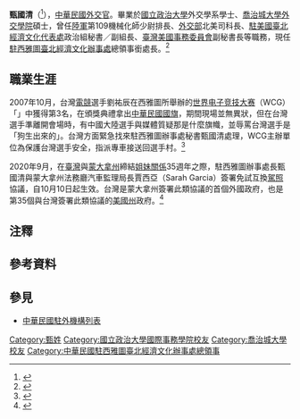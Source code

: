 {{NoteTA|1=zh-hans:台; zh-hant:臺;}}

{{Infobox officeholder
| name         = 甄國清<br>Daniel K.C. Chen
| sex          = 男
| Native place = 
| residence    = 
| image        = File:甄國清20200826.png
| office       = {{flagicon|ROC}} 中華民國駐西雅圖處長
| premierroc   = 
| term_start   = 2020年8月
| term_end     = 
| predecessor  = [[范國樞|范國樞]]<ref>{{Cite web |url = http://multilingual.mofa.gov.tw/web/web_UTF-8/almanac/almanac2018/%E4%B8%AD%E8%8F%AF%E6%B0%91%E5%9C%8B107%E5%B9%B4%E5%A4%96%E4%BA%A4%E5%B9%B4%E9%91%91.pdf |title = 《中華民國107年外交年鑑》〈附錄十 中華民國駐外代表機構名錄〉 |publisher = [[中華民國外交部|中華民國外交部]] |access-date = 2020-10-26 |archive-date = 2020-06-12 |archive-url = https://web.archive.org/web/20200612130648/http://multilingual.mofa.gov.tw/web/web_UTF-8/almanac/almanac2018/%E4%B8%AD%E8%8F%AF%E6%B0%91%E5%9C%8B107%E5%B9%B4%E5%A4%96%E4%BA%A4%E5%B9%B4%E9%91%91.pdf |dead-url = no }}</ref>
| successor    = 
| constituency5 = 
| nationality  = {{ROC}}
| birth_date   = 
| birth_place  = 
| death_date   = 
| death_place  = 
| party        = 
| 父母         = 
| children     = 1子1女<ref name="甄國清處長"/>
| spouse       = 已婚<ref name="甄國清處長"/>
| profession   = [[外交官|外交官]]
| alma_mater   = [[國立政治大學|國立政治大學]]、[[埃德蒙·A·沃尔什外事学院|喬治城大學外交學院]]
| past         =
*[[中華民國陸軍|陸軍]]第109機械化師少尉排長<br>{{Color|blue|（預官45期，1995年－1997年）}}
*[[中華民國外交部|外交部]]國際組織司科員<br>{{Color|blue|（2000年－2003年）}}
*[[駐西雅圖臺北經濟文化辦事處|駐西雅圖辦事處]]秘書<br>{{Color|blue|（2003年－2009年）}}
*{{Link-en|亞太安全研究中心|Asia-Pacific Center for Security Studies}}研究<br>{{Color|blue|（2009年）}}
*外交部北美司科長<br>{{Color|blue|（2009年－2012年）}}
*[[駐美國臺北經濟文化代表處|駐美國代表處]]政治組秘書、副組長<br>{{Color|blue|（2012年－2018年）}}
*[[臺灣美國事務委員會|臺灣美國事務委員會]]副秘書長<br>{{Color|blue|（借調外交部部長辦公室，2018年－2020年）}}
*駐西雅圖辦事處總領事銜處長<br>{{Color|blue|（2020年8月－）}}
| educate      =
*[[國立政治大學|國立政治大學]]外交學系學士<br>{{Color|blue|（1995年）}}
*國立政治大學外交研究所碩士肄業
*[[埃德蒙·A·沃尔什外事学院|喬治城大學外交學院]]碩士<br>{{Color|blue|（2000年）}}
| awards       = 
[[中華民國國防部|國防部]]優秀義務役軍官{{Color|blue|（1997年）}}<br>[[中華民國外交部|外交部]]模範公務員{{Color|blue|（2011年）}}
| website      = 
| footnotes    = 
}}

'''甄國清'''（{{lang-en|Daniel K.C. Chen}}<ref>{{Cite web |url = https://www.roc-taiwan.org/ussea_en/post/18.html |date = 2020-08-26 |title = Director General Daniel K.C. Chen |publisher = [[中華民國外交部|Ministry of Foreign Affairs, Republic of China (Taiwan)]]|deadurl= no |archiveurl = https://web.archive.org/web/20201026121604/https://www.roc-taiwan.org/ussea_en/post/18.html |archivedate = 2020-10-26}}</ref>{{bd|||catIdx=}}），[[:Category:中華民國外交官|中華民國外交官]]。畢業於[[國立政治大學|國立政治大學]]外交學系學士、[[埃德蒙·A·沃尔什外事学院|喬治城大學外交學院]]碩士，曾任[[中華民國陸軍|陸軍]]第109機械化師少尉排長、[[中華民國外交部|外交部]]北美司科長、[[駐美國臺北經濟文化代表處|駐美國臺北經濟文化代表處]]政治組秘書／副組長、[[臺灣美國事務委員會|臺灣美國事務委員會]]副秘書長等職務，現任[[駐西雅圖臺北經濟文化辦事處|駐西雅圖臺北經濟文化辦事處]]總領事銜處長。<ref name="甄國清處長">{{Cite web |url = https://www.roc-taiwan.org/ussea/post/19.html |date = 2020年10月6日 |title = 甄國清處長 |publisher = 中華民國駐外單位聯合網站 |deadurl= no |archiveurl = https://web.archive.org/web/20201026121359/https://www.roc-taiwan.org/ussea/post/19.html |archivedate = 2020年10月26日}}</ref>{{noteTag|name=2012年9月|2012年9月，中華民國外交部為統一駐外人員內部職稱，明定大使館、代表處設大使、公使，代表處對外仍稱代表、副代表；辦事處設總領事、副總領事，對外仍稱處長、副處長。<ref>{{Cite web |url = https://tw.news.yahoo.com/%E7%B5%B1-%E5%90%8D%E7%A8%B1-%E4%BB%A3%E8%A1%A8%E5%B0%8D%E5%85%A7%E7%A8%B1%E5%A4%A7%E4%BD%BF-133312149.html |author = 陳培煌 |date = 2012年8月31日 |title = 統一名稱 代表對內稱大使 |publisher = [[Yahoo!奇摩|Yahoo!奇摩]]引用[[中央通訊社|中央通訊社]] |access-date = 2020年10月26日 |archive-date = 2016年11月30日 |archive-url = https://web.archive.org/web/20161130185459/https://tw.news.yahoo.com/%E7%B5%B1-%E5%90%8D%E7%A8%B1-%E4%BB%A3%E8%A1%A8%E5%B0%8D%E5%85%A7%E7%A8%B1%E5%A4%A7%E4%BD%BF-133312149.html |dead-url = no }}</ref><br>代表處館長為特任或簡任第十三職等至第十四職等者任大使銜代表、簡任第十二職等至第十三職等者任公使銜代表；辦事處長為簡任第十二職等任總領事銜處長。<ref>{{Cite web |url = https://law.moj.gov.tw/LawClass/LawAll.aspx?PCode=E0000017 |date = 2018年6月13日 |title = 駐外機構組織通則 |publisher = 全國法規資料庫}}</ref>}}

==職業生涯==
2007年10月，台灣[[电子竞技|電競]]選手劉祐辰在西雅圖所舉辦的[[世界电子竞技大赛|世界电子竞技大赛]]（WCG）「{{Link-en|世界街頭賽車3|Project Gotham Racing 3}}」中獲得第3名，在頒獎典禮拿出[[中華民國國旗|中華民國國旗]]，期間現場並無異狀，但在台灣選手準離開會場時，有中國大陸選手與媒體質疑那是什麼旗幟，並辱罵台灣選手是「狗生出來的」。台灣方面緊急找來駐西雅圖辦事處秘書甄國清處理，WCG主辦單位為保護台灣選手安全，指派專車接送回選手村。<ref>{{Cite web |url = https://news.ltn.com.tw/news/focus/paper/159867 |author = 陳英傑 |date = 2007年10月9日 |title = 我選手展國旗領獎 中國罵狗生的 |publisher = [[自由時報|自由時報]] |access-date = 2020年10月26日 |archive-date = 2020年10月29日 |archive-url = https://web.archive.org/web/20201029232852/https://news.ltn.com.tw/news/focus/paper/159867 |dead-url = no }}</ref>

2020年9月，在[[臺灣|臺灣]]與[[蒙大拿州|蒙大拿州]]締結[[友好城市|姐妹關係]]35週年之際，駐西雅圖辦事處長甄國清與蒙大拿州法務廳汽車監理局長賈西亞（Sarah Garcia）簽署免試互換[[駕駛執照|駕照]]協議，自10月10日起生效。台灣是蒙大拿州簽署此類協議的首個外國政府，也是第35個與台灣簽署此類協議的[[美国州份|美國州]]政府。<ref>{{Cite web |url = https://www.rti.org.tw/news/view/id/2080769 |author = 楊明娟 |date = 2020年9月28日 |title = 姐妹關係35週年 台灣與蒙大拿州簽免試互換駕照 |publisher = [[中央廣播電臺|中央廣播電臺]] |access-date = 2020年10月26日 |archive-date = 2020年10月29日 |archive-url = https://web.archive.org/web/20201029214724/https://www.rti.org.tw/news/view/id/2080769 |dead-url = no }}</ref>

==注釋==
{{noteFoot}}

==參考資料==
{{reflist}}

==參見==
*[[中華民國駐外機構列表|中華民國駐外機構列表]]

{{DEFAULTSORT:Chen甄}}
[[Category:甄姓|Category:甄姓]]
[[Category:國立政治大學國際事務學院校友|Category:國立政治大學國際事務學院校友]]
[[Category:喬治城大學校友|Category:喬治城大學校友]]
[[Category:中華民國駐西雅圖臺北經濟文化辦事處總領事|Category:中華民國駐西雅圖臺北經濟文化辦事處總領事]]